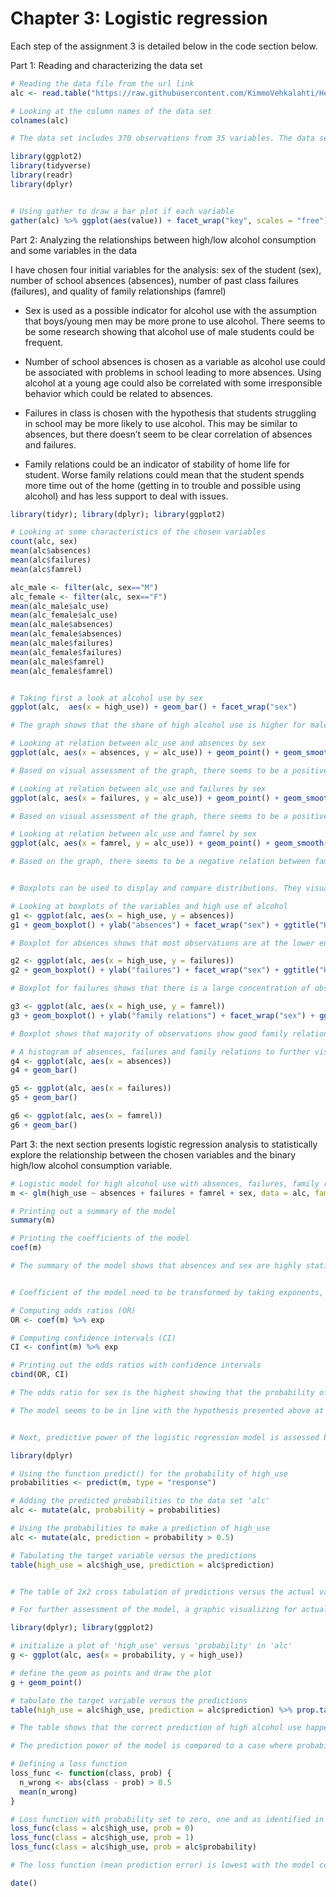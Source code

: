 # Chapter 3: Logistic regression 

Each step of the assignment 3 is detailed below in the code section below. 


Part 1: Reading and characterizing the data  set

```r

# Reading the data file from the url link 
alc <- read.table("https://raw.githubusercontent.com/KimmoVehkalahti/Helsinki-Open-Data-Science/master/datasets/alc.csv", sep = ",", header = T)

# Looking at the column names of the data set
colnames(alc)

# The data set includes 370 observations from 35 variables. The data set has been build by combining two data sets that include different variables of student achievement in secondary education of two Portuguese schools as well as different attributes, such as grades, demographic, social and school related features. Data set also includes variables for alcohol use, including an indicator for high and low usage.

library(ggplot2)
library(tidyverse)
library(readr)
library(dplyr)


# Using gather to draw a bar plot if each variable 
gather(alc) %>% ggplot(aes(value)) + facet_wrap("key", scales = "free") + geom_bar()

```


Part 2: Analyzing the relationships between high/low alcohol consumption and some  variables in the data

I have chosen four initial variables for the analysis: sex of the student (sex), number of school absences (absences), number of past class failures (failures), and quality of family relationships (famrel)

  - Sex is used as a possible indicator for alcohol use with the assumption that        boys/young men may be more prone to use alcohol. There seems to be some             research showing that alcohol use of male students could be frequent.
  
  - Number of school absences is chosen as a variable as alcohol use could be           associated with problems in school leading to more absences. Using alcohol at a     young age could also be correlated with some irresponsible behavior which could     be related to absences.  
  
  - Failures in class is chosen with the hypothesis that students struggling in         school may be more likely to use alcohol. This may be similar to absences, but      there doesn't seem to be clear correlation of absences and failures.
  
  - Family relations could be an indicator of stability of home life for student.       Worse family relations could mean that the student spends more time out of the      home (getting in to trouble and possible using alcohol) and has less support to     deal with issues.



```r
library(tidyr); library(dplyr); library(ggplot2)

# Looking at some characteristics of the chosen variables
count(alc, sex)
mean(alc$absences)
mean(alc$failures)
mean(alc$famrel)

alc_male <- filter(alc, sex=="M")
alc_female <- filter(alc, sex=="F")
mean(alc_male$alc_use)
mean(alc_female$alc_use)
mean(alc_male$absences)
mean(alc_female$absences)
mean(alc_male$failures)
mean(alc_female$failures)
mean(alc_male$famrel)
mean(alc_female$famrel)


# Taking first a look at alcohol use by sex
ggplot(alc,  aes(x = high_use)) + geom_bar() + facet_wrap("sex")

# The graph shows that the share of high alcohol use is higher for male students compared to female students 

# Looking at relation between alc_use and absences by sex
ggplot(alc, aes(x = absences, y = alc_use)) + geom_point() + geom_smooth(method = "lm") + facet_wrap("sex") + ggtitle("Alcohol use and absences")

# Based on visual assessment of the graph, there seems to be a positive relation between absences and alcohol use. The relation seems much stronger for male students.

# Looking at relation between alc_use and failures by sex
ggplot(alc, aes(x = failures, y = alc_use)) + geom_point() + geom_smooth(method = "lm") + facet_wrap("sex") + ggtitle("Alcohol use and failures")

# Based on visual assessment of the graph, there seems to be a positive relation between failures in school and alcohol use.

# Looking at relation between alc_use and famrel by sex
ggplot(alc, aes(x = famrel, y = alc_use)) + geom_point() + geom_smooth(method = "lm") + facet_wrap("sex") + ggtitle("Alcohol use and family relations")

# Based on the graph, there seems to be a negative relation between family relation and alcohol use, meaning that better family life corresponds to lower alcohol usage. the relation seems stronger for male students. 


# Boxplots can be used to display and compare distributions. They visualize the 25th, 50th and 75th percentiles of the data and shows whether there are any outliers. 

# Looking at boxplots of the variables and high use of alcohol 
g1 <- ggplot(alc, aes(x = high_use, y = absences))
g1 + geom_boxplot() + ylab("absences") + facet_wrap("sex") + ggtitle("High alcohol use and absences by sex")

# Boxplot for absences shows that most observations are at the lower end but there are also some outliers (especially for female students) that are worth noticing

g2 <- ggplot(alc, aes(x = high_use, y = failures))
g2 + geom_boxplot() + ylab("failures") + facet_wrap("sex") + ggtitle("High alcohol use and failures by sex")

# Boxplot for failures shows that there is a large concentration of observations in at zero and a small number of observations in higher values

g3 <- ggplot(alc, aes(x = high_use, y = famrel))
g3 + geom_boxplot() + ylab("family relations") + facet_wrap("sex") + ggtitle("High alcohol use and family relations by sex")

# Boxplot shows that majority of observations show good family relations but there are also some outliers. There seems to be a meaningful difference in family relations between high and low alcohol use.

# A histogram of absences, failures and family relations to further visualize the data
g4 <- ggplot(alc, aes(x = absences)) 
g4 + geom_bar()

g5 <- ggplot(alc, aes(x = failures)) 
g5 + geom_bar()

g6 <- ggplot(alc, aes(x = famrel)) 
g6 + geom_bar()

```




Part 3: the next section presents logistic regression analysis to statistically explore the relationship between the chosen variables and the binary high/low alcohol consumption variable.



```r

# Logistic model for high alcohol use with absences, failures, family relations and sex as the chosen variables
m <- glm(high_use ~ absences + failures + famrel + sex, data = alc, family = "binomial")

# Printing out a summary of the model
summary(m)

# Printing the coefficients of the model
coef(m)

# The summary of the model shows that absences and sex are highly statistically significant while also failures and family relations have relatively high significance. Higher absences and school failures are associated with high alcohol consumption. The model also shows that male students are more likely to use high amounts of alcohol compared to female students. Better family relations are associated with lower alcohol usage.


# Coefficient of the model need to be transformed by taking exponents, which can be interpreted as odds ratios between a unit change in the corresponding explanatory variable. The model can be used to assess the probability of a student being a high alcohol user.

# Computing odds ratios (OR)
OR <- coef(m) %>% exp

# Computing confidence intervals (CI)
CI <- confint(m) %>% exp

# Printing out the odds ratios with confidence intervals
cbind(OR, CI)

# The odds ratio for sex is the highest showing that the probability of a male student being high alcohol user is higher compared to female students. Odds ratios and their confidence intervals for absences and failures are above 1 which indicates that higher values in these variables increase the probability of a student being high alcohol user. On the other hand, odds ratio and the confidence interval for family relation is below 1 which indicates that higher value (better family relation) lowers the probability of a student being a high alcohol users. 

# The model seems to be in line with the hypothesis presented above at the start of the assignment. 


# Next, predictive power of the logistic regression model is assessed by making predictions with the model

library(dplyr)

# Using the function predict() for the probability of high_use
probabilities <- predict(m, type = "response")

# Adding the predicted probabilities to the data set 'alc'
alc <- mutate(alc, probability = probabilities)

# Using the probabilities to make a prediction of high_use
alc <- mutate(alc, prediction = probability > 0.5)

# Tabulating the target variable versus the predictions
table(high_use = alc$high_use, prediction = alc$prediction)


# The table of 2x2 cross tabulation of predictions versus the actual values shows that prediction of low use of alcohol is right 244 times and wrong 15 times. On the other hand, the prediction of high use of alcohol is correct 34 times while fails 77 times. Thus, the model seems better at predicting low usage than high usage. 

# For further assessment of the model, a graphic visualizing for actual values and the predictions is produced

library(dplyr); library(ggplot2)

# initialize a plot of 'high_use' versus 'probability' in 'alc'
g <- ggplot(alc, aes(x = probability, y = high_use))

# define the geom as points and draw the plot
g + geom_point()

# tabulate the target variable versus the predictions
table(high_use = alc$high_use, prediction = alc$prediction) %>% prop.table() %>% addmargins()

# The table shows that the correct prediction of high alcohol use happens only about 30 % (0.0918/0.3) in the context of high use. This seems very low prediction power.

# The prediction power of the model is compared to a case where probability of zero is assigned to high use. Similarly, comparison is done against a probability of one.

# Defining a loss function 
loss_func <- function(class, prob) {
  n_wrong <- abs(class - prob) > 0.5
  mean(n_wrong)
}

# Loss function with probability set to zero, one and as identified in the model
loss_func(class = alc$high_use, prob = 0)
loss_func(class = alc$high_use, prob = 1)
loss_func(class = alc$high_use, prob = alc$probability)

# The loss function (mean prediction error) is lowest with the model compared to the alternative scenarios used for comparison. Thus the model seems better than a pure guessing strategy.

```



```r

date()

```

